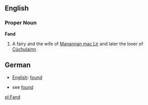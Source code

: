 ==English==

===Proper Noun===
'''Fand'''

#A fairy and the wife of [[Manannan mac Lir]] and later the lover of [[Cúchulainn]].

==German==

*[[English]]: [[found]]

*see [[found]]

[[pl:Fand]]